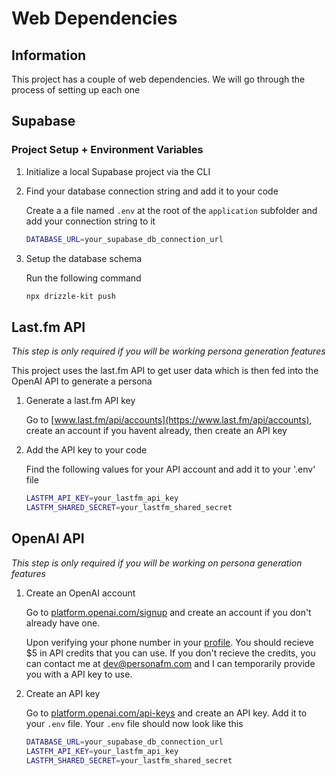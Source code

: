 # Web Dependencies

## Information

This project has a couple of web dependencies. We will go through the process of setting up each one

## Supabase

### Project Setup + Environment Variables

1. Initialize a local Supabase project via the CLI

2. Find your database connection string and add it to your code

   Create a a file named `.env` at the root of the `application` subfolder and add your connection string to it

   ```bash
   DATABASE_URL=your_supabase_db_connection_url
   ```

3. Setup the database schema

   Run the following command

   ```bash
   npx drizzle-kit push
   ```

## Last.fm API

_This step is only required if you will be working persona generation features_

This project uses the last.fm API to get user data which is then fed into the OpenAI API to generate a persona

1. Generate a last.fm API key

   Go to [www.last.fm/api/accounts](https://www.last.fm/api/accounts), create an account if you havent already, then create an API key

2. Add the API key to your code

   Find the following values for your API account and add it to your '.env' file

   ```bash
   LASTFM_API_KEY=your_lastfm_api_key
   LASTFM_SHARED_SECRET=your_lastfm_shared_secret
   ```

## OpenAI API

_This step is only required if you will be working on persona generation features_

1. Create an OpenAI account

   Go to [platform.openai.com/signup](https://platform.openai.com/signup) and create an account if you don't already have one.

   Upon verifying your phone number in your [profile](https://platform.openai.com/settings/profile). You should recieve $5 in API credits that you can use. If you don't recieve the credits, you can contact me at dev@personafm.com and I can temporarily provide you with a API key to use.

2. Create an API key

   Go to [platform.openai.com/api-keys](https://platform.openai.com/api-keys) and create an API key. Add it to your `.env` file. Your `.env` file should now look like this

   ```bash
   DATABASE_URL=your_supabase_db_connection_url
   LASTFM_API_KEY=your_lastfm_api_key
   LASTFM_SHARED_SECRET=your_lastfm_shared_secret
   ```

